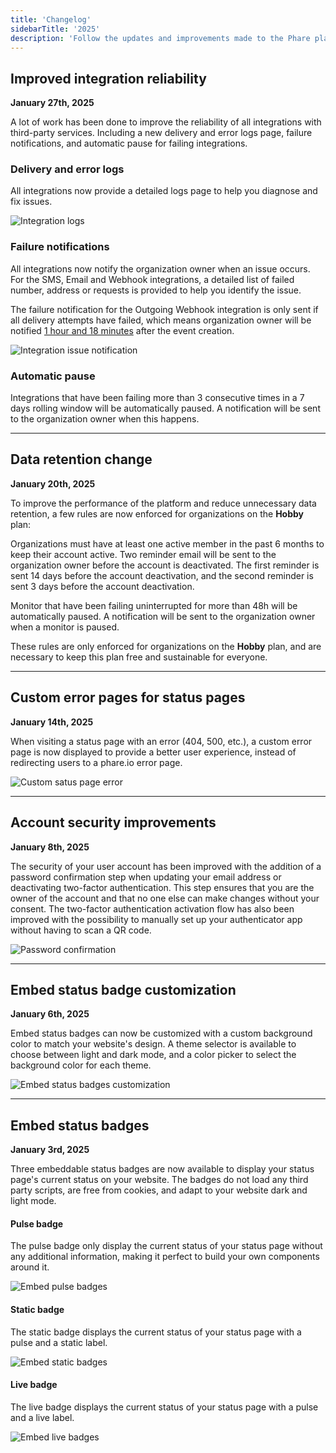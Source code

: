 ```yaml
---
title: 'Changelog'
sidebarTitle: '2025'
description: 'Follow the updates and improvements made to the Phare platform in 2025.'
---
```


## Improved integration reliability
__January 27th, 2025__

A lot of work has been done to improve the reliability of all integrations with third-party services. Including a new delivery and error logs page, failure notifications, and automatic pause for failing integrations.

### Delivery and error logs

All integrations now provide a detailed logs page to help you diagnose and fix issues.

<Frame type="glass">
    <img class="border rounded-lg" src="/images/changelog/70-integration-logs.webp" alt="Integration logs" />
</Frame>

### Failure notifications

All integrations now notify the organization owner when an issue occurs. For the SMS, Email and Webhook integrations, a detailed list of failed number, address or requests is provided to help you identify the issue.

The failure notification for the Outgoing Webhook integration is only sent if all delivery attempts have failed, which means organization owner will be notified [1 hour and 18 minutes]( https://docs.phare.io/integrations/outgoing-webhook#retry-policy) after the event creation.

<Frame type="glass">
    <img class="border rounded-lg" src="/images/changelog/71-integration-issue-notification.webp" alt="Integration issue notification" />
</Frame>

### Automatic pause

Integrations that have been failing more than 3 consecutive times in a 7 days rolling window will be automatically paused. A notification will be sent to the organization owner when this happens.

---

## Data retention change
__January 20th, 2025__

To improve the performance of the platform and reduce unnecessary data retention, a few rules are now enforced for organizations on the **Hobby** plan:

Organizations must have at least one active member in the past 6 months to keep their account active. Two reminder email will be sent to the organization owner before the account is deactivated. The first reminder is sent 14 days before the account deactivation, and the second reminder is sent 3 days before the account deactivation.

Monitor that have been failing uninterrupted for more than 48h will be automatically paused. A notification will be sent to the organization owner when a monitor is paused.

These rules are only enforced for organizations on the **Hobby** plan, and are necessary to keep this plan free and sustainable for everyone.

---

## Custom error pages for status pages
__January 14th, 2025__

When visiting a status page with an error (404, 500, etc.), a custom error page is now displayed to provide a better user experience, instead of redirecting users to a phare.io error page.

<Frame type="glass">
    <img class="border rounded-lg" src="/images/changelog/72-custom-status-page-error.webp" alt="Custom satus page error" />
</Frame>

---

## Account security improvements
__January 8th, 2025__

The security of your user account has been improved with the addition of a password confirmation step when updating your email address or deactivating two-factor authentication. This step ensures that you are the owner of the account and that no one else can make changes without your consent. The two-factor authentication activation flow has also been improved with the possibility to manually set up your authenticator app without having to scan a QR code.

<Frame type="glass">
    <img class="border rounded-lg" src="/images/changelog/69-password-confirmation-flow.webp" alt="Password confirmation" />
</Frame>

---

## Embed status badge customization
__January 6th, 2025__

Embed status badges can now be customized with a custom background color to match your website's design. A theme selector is available to choose between light and dark mode, and a color picker to select the background color for each theme.

<Frame type="glass">
    <img class="border rounded-lg" src="/images/changelog/68-embed-status-badges-customization.webp" alt="Embed status badges customization" />
</Frame>

---

## Embed status badges
__January 3rd, 2025__

Three embeddable status badges are now available to display your status page's current status on your website. The badges do not load any third party scripts, are free from cookies, and adapt to your website dark and light mode.

#### Pulse badge

The pulse badge only display the current status of your status page without any additional information, making it perfect to build your own components around it.

<Frame type="glass">
    <img class="border rounded-lg" src="/images/changelog/65-embed-pulse-badge.webp" alt="Embed pulse badges" />
</Frame>

#### Static badge

The static badge displays the current status of your status page with a pulse and a static label.

<Frame type="glass">
    <img class="border rounded-lg" src="/images/changelog/66-embed-static-badge.webp" alt="Embed static badges" />
</Frame>

#### Live badge

The live badge displays the current status of your status page with a pulse and a live label.

<Frame type="glass">
    <img class="border rounded-lg" src="/images/changelog/67-embed-live-badge.webp" alt="Embed live badges" />
</Frame>



